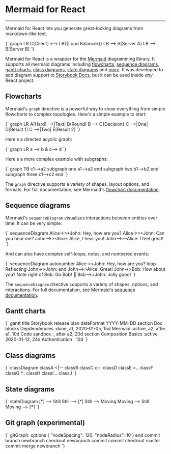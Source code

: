 
<Meta title="Mermaid for React" component={Mermaid} />

# Mermaid for React

---

Mermaid for React lets you generate great-looking diagrams from markdown-like text.

<Preview>
  <Mermaid>{`
    graph LR
    C[Client] <--> LB{{Load Balancer}}
    LB --> A[Server A]
    LB --> B[Server B]
  `}</Mermaid>
</Preview>

Mermaid for React is a wrapper for the [Mermaid](https://mermaid-js.github.io/mermaid/) diagramming library. It supports all mermaid diagrams including [flowcharts](#flowcharts), [sequence diagrams](#sequence-diagrams), [gantt charts](#gantt-charts), [class diagrams](#class-diagrams), [state diagrams](#state-diagrams) and [more](#pie-charts). It was developed to add diagram support to [Storybook Docs](https://www.npmjs.com/package/@storybook/addon-docs), but it can be used inside _any_ React project.

## Flowcharts

Mermaid's `graph` directive is a powerful way to show everything from simple flowcharts to complex topologies. Here's a simple example to start:

<Preview>
  <Story name="Flow">
    <Mermaid>{`
      graph LR
        A[Hard] -->|Text| B(Round)
        B --> C{Decision}
        C -->|One| D[Result 1]
        C -->|Two| E[Result 2]
    `}</Mermaid>
  </Story>
</Preview>

Here's a directed acyclic graph:

<Preview>
  <Story name="DAG">
    <Mermaid>{`
      graph LR
        a --> b & c--> d
    `}</Mermaid>
  </Story>
</Preview>

Here's a more complex example with subgraphs:

<Preview>
  <Story name="Subgraphs">
    <Mermaid>{`
      graph TB
        c1-->a2
        subgraph one
        a1-->a2
        end
        subgraph two
        b1-->b2
        end
        subgraph three
        c1-->c2
        end
    `}</Mermaid>
  </Story>
</Preview>

The `graph` directive supports a variety of shapes, layout options, and formats. For full documentation, see Mermaid's [flowchart documentation](https://mermaid-js.github.io/mermaid/#/flowchart).

## Sequence diagrams

Mermaid's `sequenceDiagram` visualizes interactions between entities over time. It can be very simple:

<Preview>
  <Story name="Sequence">
    <Mermaid>{`
      sequenceDiagram
        Alice->>+John: Hey, how are you?
        Alice->>+John: Can you hear me?
        John-->>-Alice: Alice, I hear you!
        John-->>-Alice: I feel great!
    `}</Mermaid>
  </Story>
</Preview>

And can also have complex self-loops, notes, and numbered events:

<Preview>
  <Story name="Complex Sequence">
    <Mermaid>{`
      sequenceDiagram
        autonumber
        Alice->>John: Hey, how are you?
        loop Reflecting
          John->>John: 
        end
        John-->>Alice: Great!
        John->>Bob: How about you?
        Note right of Bob: Go Bob! 🚀
        Bob-->>John: Jolly good!
    `}</Mermaid>
  </Story>
</Preview>

The `sequenceDiagram` directive supports a variety of shapes, options, and interactions. For full documentation, see Mermaid's [sequence documentation](https://mermaid-js.github.io/mermaid/#/sequence).

## Gantt charts

<Preview>
  <Story name="Gantt">
    <Mermaid>{`
      gantt
        title Storybook release plan
        dateFormat  YYYY-MM-DD
        section Doc blocks
        Depdendencies :done,   a1, 2020-01-05, 15d
        Mermaid       :active, a2, after a1,   10d
        Code sandbox  :, after a2,   20d
        section Composition
        Basics          :active, 2020-01-12, 24d
        Authentication  : 12d
    `}</Mermaid>
  </Story>
</Preview>

## Class diagrams

<Preview>
  <Story name="Class">
    <Mermaid>{`
      classDiagram
        classA <|-- classB
        classC o-- classD
        classE <.. classF
        classG *.. classH
        classI .. classJ
    `}</Mermaid>
  </Story>
</Preview>

## State diagrams

<Preview>
  <Story name="State">
    <Mermaid>{`
      stateDiagram
        [*] --> Still
        Still --> [*]
        Still --> Moving
        Moving --> Still
        Moving --> [*]
    `}</Mermaid>
  </Story>
</Preview>

## Git graph (experimental)

<Preview>
  <Story name="Git">
    <Mermaid>{`
      gitGraph:
      options
      {
        "nodeSpacing": 120,
        "nodeRadius": 10
      }
      end
      commit
      branch newbranch
      checkout newbranch
      commit
      commit
      checkout master
      commit
      merge newbranch
    `}</Mermaid>
  </Story>
</Preview>
